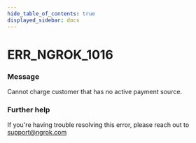 ```yaml
---
hide_table_of_contents: true
displayed_sidebar: docs
---
```



# ERR_NGROK_1016

### Message
Cannot charge customer that has no active payment source.

<ErrorDetails error='err_ngrok_1016' />


### Further help
If you're having trouble resolving this error, please reach out to [support@ngrok.com](mailto:support@ngrok.com?subject=Help%20with%20ERR_NGROK_1016)

